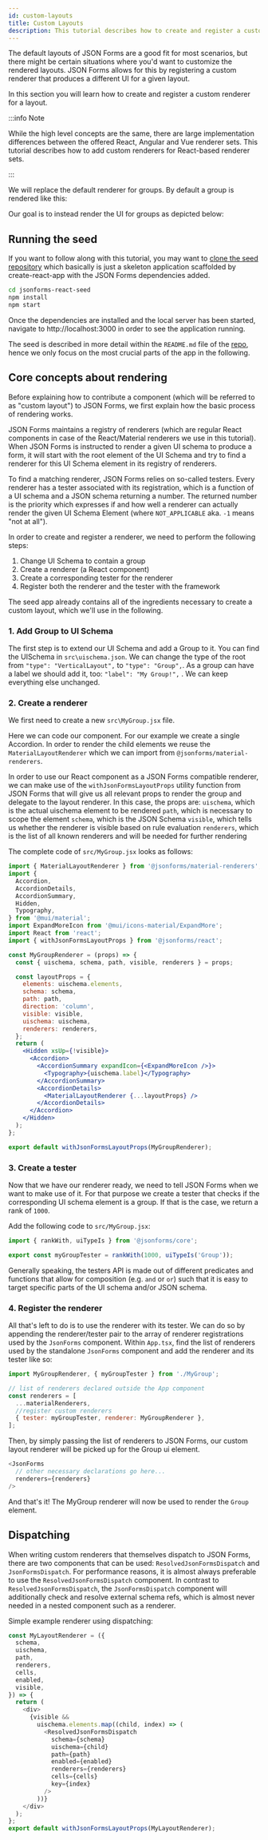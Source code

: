 ```yaml
---
id: custom-layouts
title: Custom Layouts
description: This tutorial describes how to create and register a custom layout
---
```



The default layouts of JSON Forms are a good fit for most scenarios, but there might be certain situations where you'd want to customize the rendered layouts.
JSON Forms allows for this by registering a custom renderer that produces a different UI for a given layout.

In this section you will learn how to create and register a custom renderer for a layout.

:::info Note

While the high level concepts are the same, there are large implementation differences between the offered React, Angular and Vue renderer sets.
This tutorial describes how to add custom renderers for React-based renderer sets.

:::

We will replace the default renderer for groups. By default a group is rendered like this:

<Default />

Our goal is to instead render the UI for groups as depicted below:

<WithCustomRenderer />

## Running the seed

If you want to follow along with this tutorial, you may want to [clone the seed repository](https://github.com/eclipsesource/jsonforms-react-seed) which basically is just a skeleton application scaffolded by create-react-app with the JSON Forms dependencies added.

```bash
cd jsonforms-react-seed
npm install
npm start
```

Once the dependencies are installed and the local server has been started, navigate to http://localhost:3000 in order to see the application running.

The seed is described in more detail within the `README.md` file of the [repo](https://github.com/eclipsesource/jsonforms-react-seed), hence we only focus on the most crucial parts of the app in the following.

## Core concepts about rendering

Before explaining how to contribute a component (which will be referred to as "custom layout") to JSON Forms, we first explain how the basic process of rendering works.

JSON Forms maintains a registry of renderers (which are regular React components in case of the React/Material renderers we use in this tutorial).
When JSON Forms is instructed to render a given UI schema to produce a form, it will start with the root element of the UI Schema and try to find a renderer for this UI Schema element in its registry of renderers.

To find a matching renderer, JSON Forms relies on so-called testers.
Every renderer has a tester associated with its registration, which is a function of a UI schema and a JSON schema returning a number.
The returned number is the priority which expresses if and how well a renderer can actually render the given UI Schema Element (where `NOT_APPLICABLE` aka. `-1` means "not at all").

In order to create and register a renderer, we need to perform the following steps:

1. Change UI Schema to contain a group
2. Create a renderer (a React component)
3. Create a corresponding tester for the renderer
4. Register both the renderer and the tester with the framework

The seed app already contains all of the ingredients necessary to create a custom layout, which we'll use in the following.

### 1. Add Group to UI Schema

The first step is to extend our UI Schema and add a Group to it.
You can find the UISchema in `src\uischema.json`.
We can change the type of the root from `"type": "VerticalLayout",` to `"type": "Group",`.
As a group can have a label we should add it, too: `"label": "My Group!",` .
We can keep everything else unchanged.

### 2. Create a renderer

We first need to create a new `src\MyGroup.jsx` file.

Here we can code our component. For our example we create a single Accordion.
In order to render the child elements we reuse the `MaterialLayoutRenderer` which we can import from `@jsonforms/material-renderers`.

In order to use our React component as a JSON Forms compatible renderer, we can make use of the `withJsonFormsLayoutProps` utility function from JSON Forms that will give us all relevant props to render the group and delegate to the layout renderer.
In this case, the props are:
`uischema`, which is the actual uischema element to be rendered
`path`, which is necessary to scope the element
`schema`, which is the JSON Schema
`visible`, which tells us whether the renderer is visible based on rule evaluation
`renderers`, which is the list of all known renderers and will be needed for further rendering

The complete code of `src/MyGroup.jsx` looks as follows:

```jsx
import { MaterialLayoutRenderer } from '@jsonforms/material-renderers';
import {
  Accordion,
  AccordionDetails,
  AccordionSummary,
  Hidden,
  Typography,
} from '@mui/material';
import ExpandMoreIcon from '@mui/icons-material/ExpandMore';
import React from 'react';
import { withJsonFormsLayoutProps } from '@jsonforms/react';

const MyGroupRenderer = (props) => {
  const { uischema, schema, path, visible, renderers } = props;

  const layoutProps = {
    elements: uischema.elements,
    schema: schema,
    path: path,
    direction: 'column',
    visible: visible,
    uischema: uischema,
    renderers: renderers,
  };
  return (
    <Hidden xsUp={!visible}>
      <Accordion>
        <AccordionSummary expandIcon={<ExpandMoreIcon />}>
          <Typography>{uischema.label}</Typography>
        </AccordionSummary>
        <AccordionDetails>
          <MaterialLayoutRenderer {...layoutProps} />
        </AccordionDetails>
      </Accordion>
    </Hidden>
  );
};

export default withJsonFormsLayoutProps(MyGroupRenderer);
```

### 3. Create a tester

Now that we have our renderer ready, we need to tell JSON Forms when we want to make use of it.
For that purpose we create a tester that checks if the corresponding UI schema element is a group.
If that is the case, we return a rank of `1000`.

Add the following code to `src/MyGroup.jsx`:

```js
import { rankWith, uiTypeIs } from '@jsonforms/core';

export const myGroupTester = rankWith(1000, uiTypeIs('Group'));
```

Generally speaking, the testers API is made out of different predicates and functions that allow for composition (e.g. `and` or `or`) such that it is easy to target specific parts of the UI schema and/or JSON schema.

### 4. Register the renderer

All that's left to do is to use the renderer with its tester. We can do so by appending the renderer/tester pair to the array of renderer registrations used by the `JsonForms` component.
Within `App.tsx`, find the list of renderers used by the standalone `JsonForms` component and add the renderer and its tester like so:

```js
import MyGroupRenderer, { myGroupTester } from './MyGroup';

// list of renderers declared outside the App component
const renderers = [
  ...materialRenderers,
  //register custom renderers
  { tester: myGroupTester, renderer: MyGroupRenderer },
];
```

Then, by simply passing the list of renderers to JSON Forms, our custom layout renderer will be picked up for the Group ui element.

```js
<JsonForms
  // other necessary declarations go here...
  renderers={renderers}
/>
```

And that's it! The MyGroup renderer will now be used to render the `Group` element.

## Dispatching

When writing custom renderers that themselves dispatch to JSON Forms, there are two components that can be used: `ResolvedJsonFormsDispatch` and `JsonFormsDispatch`.
For performance reasons, it is almost always preferable to use the `ResolvedJsonFormsDispatch` component.
In contrast to `ResolvedJsonFormsDispatch`, the `JsonFormsDispatch` component will additionally check and resolve external schema refs, which is almost never needed in a nested component such as a renderer.

Simple example renderer using dispatching:

```js
const MyLayoutRenderer = ({
  schema,
  uischema,
  path,
  renderers,
  cells,
  enabled,
  visible,
}) => {
  return (
    <div>
      {visible &&
        uischema.elements.map((child, index) => (
          <ResolvedJsonFormsDispatch
            schema={schema}
            uischema={child}
            path={path}
            enabled={enabled}
            renderers={renderers}
            cells={cells}
            key={index}
          />
        ))}
    </div>
  );
};
export default withJsonFormsLayoutProps(MyLayoutRenderer);
```
